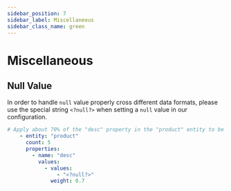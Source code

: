 ```yaml
---
sidebar_position: 7
sidebar_label: Miscellaneous
sidebar_class_name: green
---
```


# Miscellaneous

## Null Value
In order to handle `null` value properly cross different data formats, please use the special string `<?null?>` when setting a `null` value in our configuration.

```yaml title="Sample Null Value Usage"
# Apply about 70% of the "desc" property in the "product" entity to be null
    - entity: "product"
      count: 5
      properties:
        - name: "desc"
          values:
            - values:
                - "<?null?>"
              weight: 0.7
```